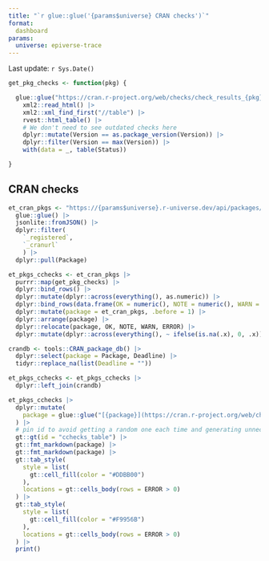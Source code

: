 ```yaml
---
title: "`r glue::glue('{params$universe} CRAN checks')`"
format:
  dashboard
params:
  universe: epiverse-trace
---
```


Last update: `r Sys.Date()`

```r
get_pkg_checks <- function(pkg) {

  glue::glue("https://cran.r-project.org/web/checks/check_results_{pkg}.html") |>
    xml2::read_html() |>
    xml2::xml_find_first("//table") |>
    rvest::html_table() |>
    # We don't need to see outdated checks here
    dplyr::mutate(Version == as.package_version(Version)) |>
    dplyr::filter(Version == max(Version)) |>
    with(data = _, table(Status))

}
```

## CRAN checks

```r
et_cran_pkgs <- "https://{params$universe}.r-universe.dev/api/packages/" |>
  glue::glue() |>
  jsonlite::fromJSON() |>
  dplyr::filter(
    `_registered`,
    `_cranurl`
    ) |>
  dplyr::pull(Package)
```

```r
et_pkgs_cchecks <- et_cran_pkgs |>
  purrr::map(get_pkg_checks) |>
  dplyr::bind_rows() |>
  dplyr::mutate(dplyr::across(everything(), as.numeric)) |>
  dplyr::bind_rows(data.frame(OK = numeric(), NOTE = numeric(), WARN = numeric(), ERROR = numeric())) |>
  dplyr::mutate(package = et_cran_pkgs, .before = 1) |>
  dplyr::arrange(package) |>
  dplyr::relocate(package, OK, NOTE, WARN, ERROR) |>
  dplyr::mutate(dplyr::across(everything(), ~ ifelse(is.na(.x), 0, .x)))
```

```r
crandb <- tools::CRAN_package_db() |>
  dplyr::select(package = Package, Deadline) |>
  tidyr::replace_na(list(Deadline = ""))

et_pkgs_cchecks <- et_pkgs_cchecks |>
  dplyr::left_join(crandb)
```

```r
et_pkgs_cchecks |>
  dplyr::mutate(
    package = glue::glue("[{package}](https://cran.r-project.org/web/checks/check_results_{package}.html)")
  ) |>
  # pin id to avoid getting a random one each time and generating unnecessary diffs
  gt::gt(id = "cchecks_table") |>
  gt::fmt_markdown(package) |>
  gt::fmt_markdown(package) |>
  gt::tab_style(
    style = list(
      gt::cell_fill(color = "#DDBB00")
    ),
    locations = gt::cells_body(rows = ERROR > 0)
  ) |>
  gt::tab_style(
    style = list(
      gt::cell_fill(color = "#F9956B")
    ),
    locations = gt::cells_body(rows = ERROR > 0)
  ) |>
  print()
```
